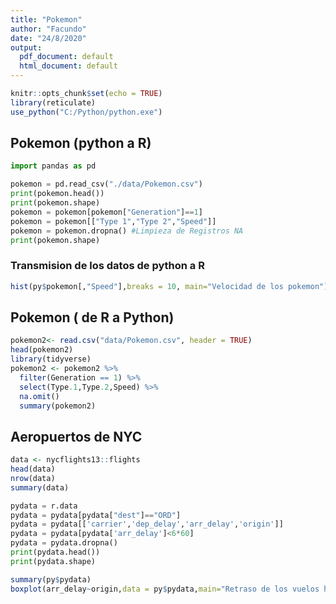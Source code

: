 ```yaml
---
title: "Pokemon"
author: "Facundo"
date: "24/8/2020"
output:
  pdf_document: default
  html_document: default
---
```


```r
knitr::opts_chunk$set(echo = TRUE)
library(reticulate)
use_python("C:/Python/python.exe")

```

## Pokemon (python a R)

```python
import pandas as pd

pokemon = pd.read_csv("./data/Pokemon.csv")
print(pokemon.head())
print(pokemon.shape)
pokemon = pokemon[pokemon["Generation"]==1]
pokemon = pokemon[["Type 1","Type 2","Speed"]]
pokemon = pokemon.dropna() #Limpieza de Registros NA
print(pokemon.shape)
```

### Transmision de los datos de python a R
```r

hist(py$pokemon[,"Speed"],breaks = 10, main="Velocidad de los pokemon")

```

## Pokemon ( de R a Python)

```r
pokemon2<- read.csv("data/Pokemon.csv", header = TRUE)
head(pokemon2)
library(tidyverse)
pokemon2 <- pokemon2 %>%
  filter(Generation == 1) %>%
  select(Type.1,Type.2,Speed) %>%
  na.omit()
  summary(pokemon2)
```

## Aeropuertos de NYC

```r
data <- nycflights13::flights
head(data)
nrow(data)
summary(data)

```
```python
pydata = r.data
pydata = pydata[pydata["dest"]=="ORD"]
pydata = pydata[['carrier','dep_delay','arr_delay','origin']]
pydata = pydata[pydata['arr_delay']<6*60]
pydata = pydata.dropna()
print(pydata.head())
print(pydata.shape)
```

```r

summary(py$pydata)
boxplot(arr_delay~origin,data = py$pydata,main="Retraso de los vuelos hacia Orlando desde NYC")
```


